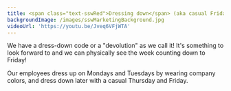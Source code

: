 ```yaml
---
title: <span class="text-sswRed">Dressing down</span> (aka casual Fridays)?
backgroundImage: /images/sswMarketingBackground.jpg
videoUrl: 'https://youtu.be/Jveq6VFjWTA'
---
```


We have a dress-down code or a "devolution" as we call it! It's
something to look forward to and we can physically see the week
counting down to Friday!

Our employees dress up on Mondays and Tuesdays by wearing company colors, and 
dress down later with a casual Thursday and Friday. 
